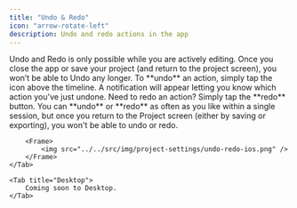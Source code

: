 ```yaml
---
title: "Undo & Redo"
icon: "arrow-rotate-left"
description: Undo and redo actions in the app
---
```


<Note>
    Undo and Redo is only possible while you are actively editing. Once you close the app or save your project (and return to the project screen), you won’t be able to Undo any longer.
</Note>

<Tabs>
    <Tab title="iOS">
        To **undo** an action, simply tap the icon above the timeline. A notification will appear letting you know which action you've just undone. Need to redo an action? Simply tap the **redo** button.
        You can **undo** or **redo** as often as you like within a single session, but once you return to the Project screen (either by saving or exporting), you won't be able to undo or redo.
    
        <Frame>
            <img src="../../src/img/project-settings/undo-redo-ios.png" />
        </Frame>
    </Tab>

    <Tab title="Desktop">
        Coming soon to Desktop.
    </Tab>
</Tabs>
